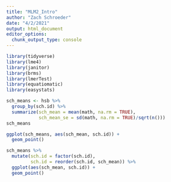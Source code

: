 ```yaml
---
title: "MLM2_Intro"
author: "Zach Schroeder"
date: "4/2/2021"
output: html_document
editor_options: 
  chunk_output_type: console
---
```


```r
library(tidyverse)
library(lme4)
library(janitor)
library(brms)
library(lmerTest)
library(equatiomatic)
library(easystats)
```

```r
sch_means <- hsb %>% 
  group_by(sch.id) %>% 
  summarize(sch_mean = mean(math, na.rm = TRUE),
            sch_mean_se = sd(math, na.rm = TRUE)/sqrt(n()))
sch_means
```

```r
ggplot(sch_means, aes(sch_mean, sch.id)) +
  geom_point()
```

```r
sch_means %>% 
  mutate(sch.id = factor(sch.id),
         sch.id = reorder(sch.id, sch_mean)) %>% 
  ggplot(aes(sch_mean, sch.id)) +
  geom_point()
```

